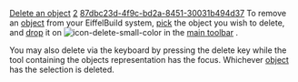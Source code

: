 [[Property:title|Delete an object]]
[[Property:weight|2]]
[[Property:uuid|87dbc23d-4f9c-bd2a-8451-30031b494d37]]
To remove an [[EiffelBuild Notation|object]]  from your EiffelBuild system, [[EiffelBuild Notation|pick]]  the object you wish to delete, and [[EiffelBuild Notation|drop]]  it on  [[Image:icon-delete-small-color]] in the [[Main toolbar|main toolbar]] . 

You may also delete via the keyboard by pressing the delete key while the tool containing the objects representation has the focus. Whichever [[EiffelBuild Notation|object]]  has the selection is deleted.

{{note| '''Note''': To restore a deleted object, you may use the [[History|History]]  }}

{{seealso| '''See Also''' <br/>
[[History|History]]  <br/>
[[Type selector|Type selector]]  }}




